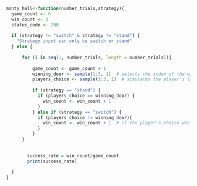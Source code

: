 ```{r}
monty_hall<-function(number_trials,strategy){
  game_count <- 0
  win_count <- 0
  status_code <- 200
  
  if (strategy != "switch" & strategy != "stand") {
    "Strategy input can only be switch or stand"
  } else {
  
      for (i in seq(1, number_trials, length = number_trials)){
        
          game_count <- game_count + 1
          winning_door <- sample(1:3, 1)  # selects the index of the winning door
          players_choice <- sample(1:3, 1)  # simulates the player's (random) choice between the three doors
          
          if (strategy == "stand") {
            if (players_choice == winning_door) {
              win_count <- win_count + 1
            }
          } else if (strategy == "switch") {
            if (players_choice != winning_door){
              win_count <- win_count + 1  # if the player's choice was not the winning door, switching induces a win
            }
          }
      }
      
    
        success_rate = win_count/game_count
        print(success_rate)
    
  }
}

```